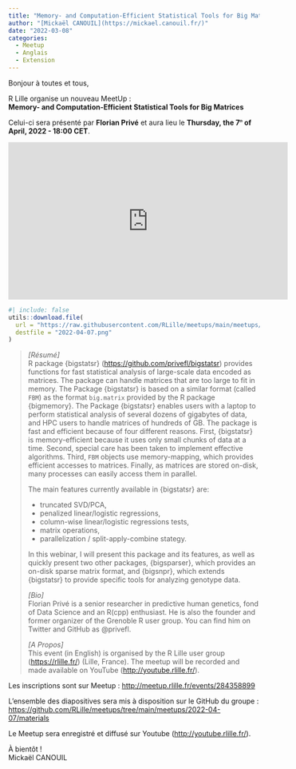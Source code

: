 ```yaml
---
title: "Memory- and Computation-Efficient Statistical Tools for Big Matrices"
author: "[Mickaël CANOUIL](https://mickael.canouil.fr/)"
date: "2022-03-08"
categories:
  - Meetup
  - Anglais
  - Extension
---
```


Bonjour à toutes et tous,

R Lille organise un nouveau MeetUp&nbsp;:  
**Memory- and Computation-Efficient Statistical Tools for Big Matrices**

Celui-ci sera présenté par **Florian Privé** et aura lieu le **Thursday, the 7<sup><i style="font-size:0.5em;">th</i></sup> of April, 2022 - 18:00 CET**.

<center>
<iframe width="560" height="315" src="https://www.youtube.com/embed/UXKYqpAo6cs" title="YouTube video player" frameborder="0" allow="accelerometer; autoplay; clipboard-write; encrypted-media; gyroscope; picture-in-picture" allowfullscreen></iframe>
</center>

```r
#| include: false
utils::download.file(
  url = "https://raw.githubusercontent.com/RLille/meetups/main/meetups/2022-04-07/ads/2022-04-07.png",
  destfile = "2022-04-07.png"
)
```

<!-- <center>
![Affiche Événement](2022-04-07.png)
</center> -->

> *[Résumé]*  
> R package {bigstatsr} (<https://github.com/privefl/bigstatsr>)
> provides functions for fast statistical analysis of large-scale data
> encoded as matrices. The package can handle matrices that are too
> large to fit in memory. The Package {bigstatsr} is based on a similar
> format (called `FBM`) as the format `big.matrix` provided by the R
> package {bigmemory}. The Package {bigstatsr} enables users with a
> laptop to perform statistical analysis of several dozens of gigabytes
> of data, and HPC users to handle matrices of hundreds of GB. The
> package is fast and efficient because of four different reasons.
> First, {bigstatsr} is memory-efficient because it uses only small
> chunks of data at a time. Second, special care has been taken to
> implement effective algorithms. Third, `FBM` objects use
> memory-mapping, which provides efficient accesses to matrices.
> Finally, as matrices are stored on-disk, many processes can easily
> access them in parallel.
>
> The main features currently available in {bigstatsr} are:
>
> -   truncated SVD/PCA,
> -   penalized linear/logistic regressions,
> -   column-wise linear/logistic regressions tests,
> -   matrix operations,
> -   parallelization / split-apply-combine stategy.
>
> In this webinar, I will present this package and its features, as well
> as quickly present two other packages, {bigsparser}, which provides an
> on-disk sparse matrix format, and {bigsnpr}, which extends {bigstatsr}
> to provide specific tools for analyzing genotype data.
>
> *[Bio]*  
> Florian Privé is a senior researcher in predictive human genetics,
> fond of Data Science and an R(cpp) enthusiast. He is also the founder
> and former organizer of the Grenoble R user group. You can find him on
> Twitter and GitHub as @privefl.
>
> *[A Propos]*  
> This event (in English) is organised by the R Lille user group (<https://rlille.fr/>) (Lille, France).
> The meetup will be recorded and made available on YouTube (<http://youtube.rlille.fr/>).

Les inscriptions sont sur Meetup&nbsp;:
<http://meetup.rlille.fr/events/284358899>

L'ensemble des diapositives sera mis à disposition sur le GitHub du
groupe&nbsp;:
<https://github.com/RLille/meetups/tree/main/meetups/2022-04-07/materials>

Le Meetup sera enregistré et diffusé sur Youtube
(<http://youtube.rlille.fr/>).

À bientôt&nbsp;!  
Mickaël CANOUIL
